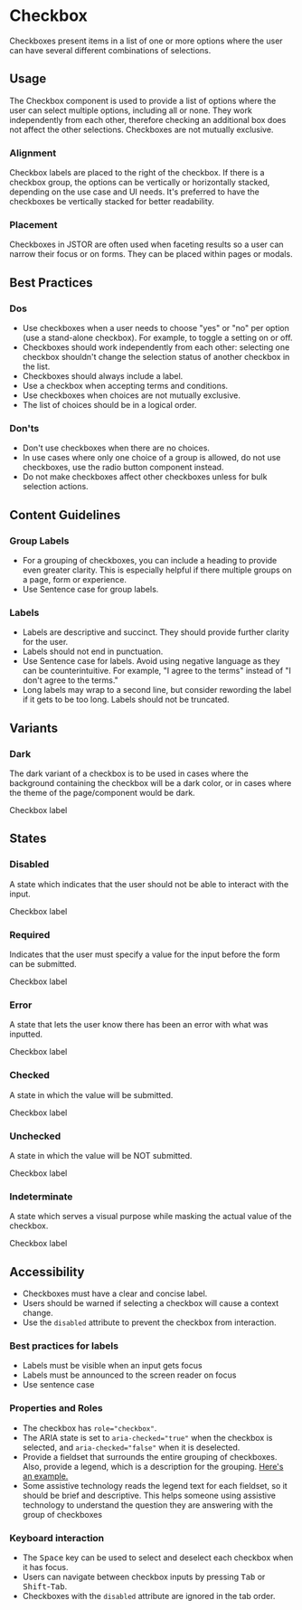 # Checkbox

<p
  style={{
    fontSize: 'var(--pharos-type-scale-6)',
    lineHeight: '2rem',
    marginBottom: 'var(--pharos-spacing-5-x)',
  }}
>
  Checkboxes present items in a list of one or more options where the user can have several
  different combinations of selections.
</p>

## Usage

The Checkbox component is used to provide a list of options where the user can select multiple options, including all or none. They work independently from each other, therefore checking an additional box does not affect the other selections. Checkboxes are not mutually exclusive.

### Alignment

Checkbox labels are placed to the right of the checkbox. If there is a checkbox group, the options can be vertically or horizontally stacked, depending on the use case and UI needs. It's preferred to have the checkboxes be vertically stacked for better readability.

### Placement

Checkboxes in JSTOR are often used when faceting results so a user can narrow their focus or on forms. They can be placed within pages or modals.

## Best Practices

### Dos

- Use checkboxes when a user needs to choose "yes" or "no" per option (use a stand-alone checkbox). For example, to toggle a setting on or off.
- Checkboxes should work independently from each other: selecting one checkbox shouldn't change the selection status of another checkbox in the list.
- Checkboxes should always include a label.
- Use a checkbox when accepting terms and conditions.
- Use checkboxes when choices are not mutually exclusive.
- The list of choices should be in a logical order.

### Don'ts

- Don't use checkboxes when there are no choices.
- In use cases where only one choice of a group is allowed, do not use checkboxes, use the radio button component instead.
- Do not make checkboxes affect other checkboxes unless for bulk selection actions.

## Content Guidelines

### Group Labels

- For a grouping of checkboxes, you can include a heading to provide even greater clarity. This is especially helpful if there multiple groups on a page, form or experience.
- Use Sentence case for group labels.

### Labels

- Labels are descriptive and succinct. They should provide further clarity for the user.
- Labels should not end in punctuation.
- Use Sentence case for labels. Avoid using negative language as they can be counterintuitive. For example, "I agree to the terms" instead of "I don't agree to the terms."
- Long labels may wrap to a second line, but consider rewording the label if it gets to be too long. Labels should not be truncated.

## Variants

### Dark

The dark variant of a checkbox is to be used in cases where the background containing the checkbox will be a dark color, or in cases where the theme of the page/component would be dark.

<div
  style={{
    background: 'var(--pharos-color-marble-gray-10)',
    padding: 'var(--pharos-spacing-1-x)',
  }}
>
  <Canvas>
    <PharosCheckbox dark>
      <span slot="label">Checkbox label</span>
    </PharosCheckbox>
  </Canvas>
</div>

## States

### Disabled

A state which indicates that the user should not be able to interact with the input.

<Canvas>
  <PharosCheckbox disabled>
    <span slot="label">Checkbox label</span>
  </PharosCheckbox>
</Canvas>

### Required

Indicates that the user must specify a value for the input before the form can be submitted.

<Canvas>
  <PharosCheckbox required>
    <span slot="label">Checkbox label</span>
  </PharosCheckbox>
</Canvas>

### Error

A state that lets the user know there has been an error with what was inputted.

<Canvas>
  <PharosCheckbox required invalidated message="This field is required, please make a selection">
    <span slot="label">Checkbox label</span>
  </PharosCheckbox>
</Canvas>

### Checked

A state in which the value will be submitted.

<Canvas>
  <PharosCheckbox checked>
    <span slot="label">Checkbox label</span>
  </PharosCheckbox>
</Canvas>

### Unchecked

A state in which the value will be NOT submitted.

<Canvas>
  <PharosCheckbox>
    <span slot="label">Checkbox label</span>
  </PharosCheckbox>
</Canvas>

### Indeterminate

A state which serves a visual purpose while masking the actual value of the checkbox.

<Canvas>
  <PharosCheckbox indeterminate checked>
    <span slot="label">Checkbox label</span>
  </PharosCheckbox>
</Canvas>

## Accessibility

- Checkboxes must have a clear and concise label.
- Users should be warned if selecting a checkbox will cause a context change.
- Use the `disabled` attribute to prevent the checkbox from interaction.

### Best practices for labels

- Labels must be visible when an input gets focus
- Labels must be announced to the screen reader on focus
- Use sentence case

### Properties and Roles

- The checkbox has `role="checkbox"`.
- The ARIA state is set to `aria-checked="true"` when the checkbox is selected, and `aria-checked="false"` when it is deselected.
- Provide a fieldset that surrounds the entire grouping of checkboxes. Also, provide a legend, which is a description for the grouping. [Here's an example.](https://www.w3.org/WAI/tutorials/forms/grouping/#checkboxes)
- Some assistive technology reads the legend text for each fieldset, so it should be brief and descriptive. This helps someone using assistive technology to understand the question they are answering with the group of checkboxes

### Keyboard interaction

- The <kbd>Space</kbd> key can be used to select and deselect each checkbox when it has focus.
- Users can navigate between checkbox inputs by pressing <kbd>Tab</kbd> or <kbd>Shift</kbd>-<kbd>Tab</kbd>.
- Checkboxes with the `disabled` attribute are ignored in the tab order.
